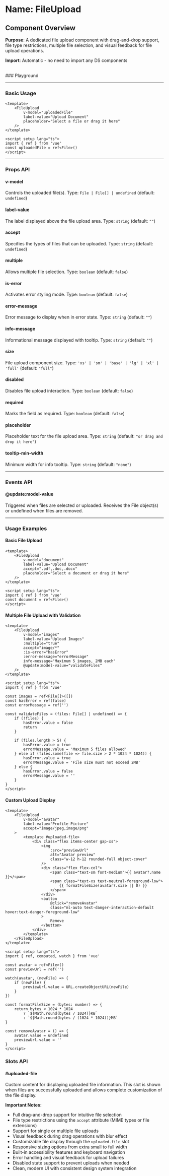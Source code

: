 
<Meta of={FileUpload} />

# Name: FileUpload
## Component Overview

**Purpose**: A dedicated file upload component with drag-and-drop support, file type restrictions, multiple file selection, and visual feedback for file upload operations.

**Import**: Automatic - no need to import any DS components

<br />
### Playground

<Canvas of={FileUpload.Primary} />
<Controls />

---

### Basic Usage

```vue
<template>
    <FileUpload 
        v-model="uploadedFile"
        label-value="Upload Document"
        placeholder="Select a file or drag it here"
    />
</template>

<script setup lang="ts">
import { ref } from 'vue'
const uploadedFile = ref<File>()
</script>
```

<Canvas sourceState="none" of={FileUpload.Primary} />

---

### Props API

#### v-model
Controls the uploaded file(s). Type: `File | File[] | undefined` (default: `undefined`)

#### label-value
The label displayed above the file upload area. Type: `string` (default: `""`)

#### accept
Specifies the types of files that can be uploaded. Type: `string` (default: `undefined`)

<Canvas sourceState="none" of={FileUpload.WithAcceptTypes} />

#### multiple
Allows multiple file selection. Type: `boolean` (default: `false`)

<Canvas sourceState="none" of={FileUpload.MultipleFiles} />

#### is-error
Activates error styling mode. Type: `boolean` (default: `false`)

<Canvas sourceState="none" of={FileUpload.Error} />

#### error-message
Error message to display when in error state. Type: `string` (default: `""`)

#### info-message
Informational message displayed with tooltip. Type: `string` (default: `""`)

<Canvas sourceState="none" of={FileUpload.InfoMessage} />

#### size
File upload component size. Type: `'xs' | 'sm' | 'base' | 'lg' | 'xl' | 'full'` (default: `"full"`)

<Canvas sourceState="none" of={FileUpload.DifferentSizes} />

#### disabled
Disables file upload interaction. Type: `boolean` (default: `false`)

<Canvas sourceState="none" of={FileUpload.Disabled} />

#### required
Marks the field as required. Type: `boolean` (default: `false`)

<Canvas sourceState="none" of={FileUpload.Required} />

#### placeholder
Placeholder text for the file upload area. Type: `string` (default: `"or drag and drop it here"`)

#### tooltip-min-width
Minimum width for info tooltip. Type: `string` (default: `"none"`)

---

### Events API

#### @update:model-value
Triggered when files are selected or uploaded. Receives the File object(s) or undefined when files are removed.

---

### Usage Examples

#### Basic File Upload
```vue
<template>
    <FileUpload 
        v-model="document"
        label-value="Upload Document"
        accept=".pdf,.doc,.docx"
        placeholder="Select a document or drag it here"
    />
</template>

<script setup lang="ts">
import { ref } from 'vue'
const document = ref<File>()
</script>
```

#### Multiple File Upload with Validation
```vue
<template>
    <FileUpload 
        v-model="images"
        label-value="Upload Images"
        :multiple="true"
        accept="image/*"
        :is-error="hasError"
        :error-message="errorMessage"
        info-message="Maximum 5 images, 2MB each"
        @update:model-value="validateFiles"
    />
</template>

<script setup lang="ts">
import { ref } from 'vue'

const images = ref<File[]>([])
const hasError = ref(false)
const errorMessage = ref('')

const validateFiles = (files: File[] | undefined) => {
    if (!files) {
        hasError.value = false
        return
    }
    
    if (files.length > 5) {
        hasError.value = true
        errorMessage.value = 'Maximum 5 files allowed'
    } else if (files.some(file => file.size > 2 * 1024 * 1024)) {
        hasError.value = true
        errorMessage.value = 'File size must not exceed 2MB'
    } else {
        hasError.value = false
        errorMessage.value = ''
    }
}
</script>
```

#### Custom Upload Display
```vue
<template>
    <FileUpload 
        v-model="avatar"
        label-value="Profile Picture"
        accept="image/jpeg,image/png"
    >
        <template #uploaded-file>
            <div class="flex items-center gap-xs">
                <img 
                    :src="previewUrl" 
                    alt="Avatar preview" 
                    class="w-12 h-12 rounded-full object-cover"
                />
                <div class="flex flex-col">
                    <span class="text-sm font-medium">{{ avatar?.name }}</span>
                    <span class="text-xs text-neutral-foreground-low">
                        {{ formatFileSize(avatar?.size || 0) }}
                    </span>
                </div>
                <button 
                    @click="removeAvatar"
                    class="ml-auto text-danger-interaction-default hover:text-danger-foreground-low"
                >
                    Remove
                </button>
            </div>
        </template>
    </FileUpload>
</template>

<script setup lang="ts">
import { ref, computed, watch } from 'vue'

const avatar = ref<File>()
const previewUrl = ref('')

watch(avatar, (newFile) => {
    if (newFile) {
        previewUrl.value = URL.createObjectURL(newFile)
    }
})

const formatFileSize = (bytes: number) => {
    return bytes < 1024 * 1024 
        ? `${Math.round(bytes / 1024)}KB`
        : `${Math.round(bytes / (1024 * 1024))}MB`
}

const removeAvatar = () => {
    avatar.value = undefined
    previewUrl.value = ''
}
</script>
```

### Slots API

#### #uploaded-file
Custom content for displaying uploaded file information. This slot is shown when files are successfully uploaded and allows complete customization of the file display.

**Important Notes:**
- Full drag-and-drop support for intuitive file selection
- File type restrictions using the `accept` attribute (MIME types or file extensions)
- Support for single or multiple file uploads
- Visual feedback during drag operations with blur effect
- Customizable file display through the `uploaded-file` slot
- Responsive sizing options from extra small to full width
- Built-in accessibility features and keyboard navigation
- Error handling and visual feedback for upload failures
- Disabled state support to prevent uploads when needed
- Clean, modern UI with consistent design system integration
